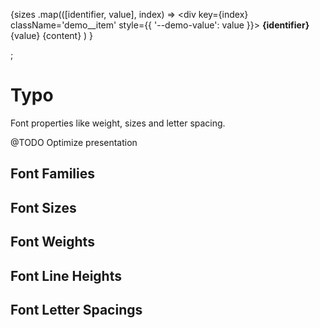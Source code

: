


  {sizes
    .map(([identifier, value], index) => <div key={index} className='demo__item' style={{ '--demo-value': value }}>
      <span className='demo__content'>
        <b className='demo__identifier'>{identifier}</b>
        <span className='demo__value'>{value}</span>
      </span>
      <span className='demo__ui'>{content}</span>
    </div>)
  }
</section>;


<Meta title="Tokens/Typo" />

# Typo

Font properties like weight, sizes and letter spacing.

@TODO Optimize presentation

## Font Families
<DemoFontFamily />

## Font Sizes
<DemoFontSizes />

## Font Weights
<DemoFontWeights />

## Font Line Heights
<DemoFontLineHeights />

## Font Letter Spacings
<DemoFontLetterSpacings />
